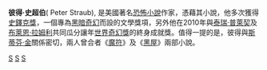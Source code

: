 {{Infobox writer <!-- for more information see [[:Template:Infobox_writer/doc|:Template:Infobox writer/doc]] -->
| name        = 彼得·史超伯| image       = Peter Straub.jpg
| imagesize   =
| caption     =
| pseudonym   =
| birth_name =
彼得·法蘭西·史超伯| birth_date  = {{Birth date and age|1943|3|2}}
| birth_place = 美國[[威斯康辛州|威斯康辛州]][[密爾瓦基|密爾瓦基]]
| death_date  =
| death_place =
| occupation  =小說家、詩人
| nationality = {{USA}}
| period      =
| genre       = [[驚慄小說|驚慄小說]]
| subject     =
| movement    =
| notableworks =
| awards = [[史鐸克獎|史鐸克獎]]<br>[[世界奇幻獎|世界奇幻獎]]<br>[[國際恐怖協會獎|國際恐怖協會獎]]
| influences  =
| influenced  =
| signature   =
| website = {{URL|http://www.peterstraub.net}}
}}

'''彼得·史超伯'''( Peter Straub), {{BD|1943年|3月2日|||}}是美國著名[[恐怖小說|恐怖小說]]作家，憑藉其小說，他多次獲得[[史鐸克獎|史鐸克獎]]，一個專為[[黑暗奇幻|黑暗奇幻]]而設的文學獎項，另外他在2010年與[[泰瑞·普萊契|泰瑞·普萊契]]及[[布萊恩·拉姆利|布萊恩·拉姆利]]共同瓜分讓年[[世界奇幻獎|世界奇幻獎]]的終身成就獎。值得一提的是，彼得與[[斯蒂芬·金|斯蒂芬·金]]關係密切，兩人曾合者《[[魔符|魔符]]》及《[[黑屋|黑屋]]》兩部小說。

[[Category:美國作家|S]]
[[Category:威斯康辛大學麥迪遜分校校友|S]]
[[Category:哥倫比亞大學校友|S]]